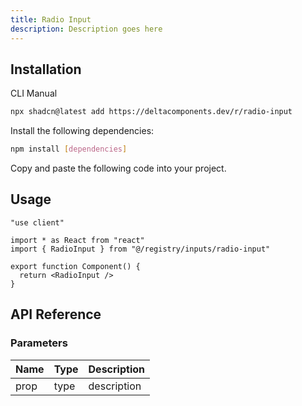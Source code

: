 ```yaml
---
title: Radio Input
description: Description goes here
---
```


<ComponentPreview name="radio-input-demo" />

## Installation

<Tabs defaultValue="cli">

<TabsList>
  <TabsTrigger value="cli">CLI</TabsTrigger>
  <TabsTrigger value="manual">Manual</TabsTrigger>
</TabsList>

<TabsContent value="cli">

```bash
npx shadcn@latest add https://deltacomponents.dev/r/radio-input
```

</TabsContent>

<TabsContent value="manual">

<Steps>

<Step>Install the following dependencies:</Step>

```bash
npm install [dependencies]
```

<Step>Copy and paste the following code into your project.</Step>

<ComponentSource name="radio-input" />

</Steps>

</TabsContent>

</Tabs>

## Usage

```tsx
"use client"

import * as React from "react"
import { RadioInput } from "@/registry/inputs/radio-input"

export function Component() {
  return <RadioInput />
}
```

## API Reference

### Parameters

| Name | Type | Description |
| ---- | ---- | ----------- |
| prop | type | description |
